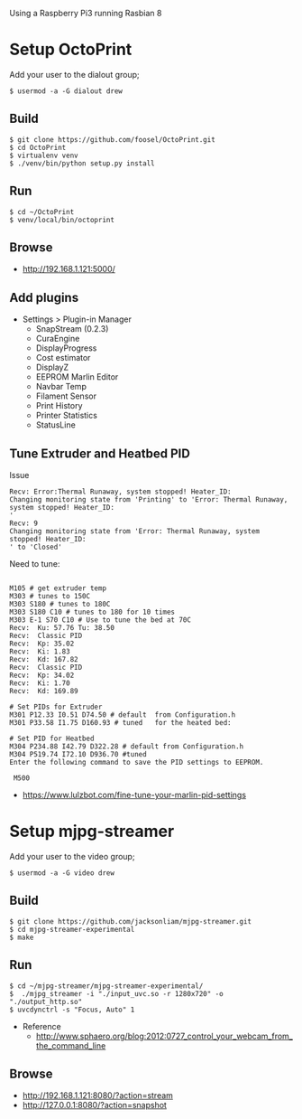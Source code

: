 Using a Raspberry Pi3 running Rasbian 8

= Setup OctoPrint =
Add your user to the dialout group;
<pre>
$ usermod -a -G dialout drew
</pre>

== Build ==
<pre>
$ git clone https://github.com/foosel/OctoPrint.git
$ cd OctoPrint
$ virtualenv venv
$ ./venv/bin/python setup.py install
</pre>

== Run ==
<pre>
$ cd ~/OctoPrint
$ venv/local/bin/octoprint 
</pre>

== Browse ==
* http://192.168.1.121:5000/

== Add plugins ==
* Settings > Plugin-in Manager
** SnapStream (0.2.3)
** CuraEngine
** DisplayProgress
** Cost estimator
** DisplayZ
** EEPROM Marlin Editor
** Navbar Temp
** Filament Sensor
** Print History
** Printer Statistics
** StatusLine

== Tune Extruder and Heatbed PID ==
Issue
<pre>
Recv: Error:Thermal Runaway, system stopped! Heater_ID:
Changing monitoring state from 'Printing' to 'Error: Thermal Runaway, system stopped! Heater_ID: 
'
Recv: 9
Changing monitoring state from 'Error: Thermal Runaway, system stopped! Heater_ID: 
' to 'Closed'
</pre>

Need to tune:
<pre> 
M105 # get extruder temp
M303 # tunes to 150C
M303 S180 # tunes to 180C
M303 S180 C10 # tunes to 180 for 10 times
M303 E-1 S70 C10 # Use to tune the bed at 70C
Recv:  Ku: 57.76 Tu: 38.50
Recv:  Classic PID
Recv:  Kp: 35.02
Recv:  Ki: 1.83
Recv:  Kd: 167.82
Recv:  Classic PID
Recv:  Kp: 34.02
Recv:  Ki: 1.70
Recv:  Kd: 169.89

# Set PIDs for Extruder
M301 P12.33 I0.51 D74.50 # default  from Configuration.h
M301 P33.58 I1.75 D160.93 # tuned   for the heated bed: 

# Set PID for Heatbed
M304 P234.88 I42.79 D322.28 # default from Configuration.h
M304 P519.74 I72.10 D936.70 #tuned
Enter the following command to save the PID settings to EEPROM. 

 M500
</pre>

* https://www.lulzbot.com/fine-tune-your-marlin-pid-settings

= Setup mjpg-streamer =
Add your user to the video group;
<pre>
$ usermod -a -G video drew
</pre>

== Build ==
<pre>
$ git clone https://github.com/jacksonliam/mjpg-streamer.git
$ cd mjpg-streamer-experimental
$ make
</pre>

== Run == 
<pre>
$ cd ~/mjpg-streamer/mjpg-streamer-experimental/
$  ./mjpg_streamer -i "./input_uvc.so -r 1280x720" -o "./output_http.so"
$ uvcdynctrl -s "Focus, Auto" 1
</pre>

* Reference
** http://www.sphaero.org/blog:2012:0727_control_your_webcam_from_the_command_line

== Browse ==
* http://192.168.1.121:8080/?action=stream
* http://127.0.0.1:8080/?action=snapshot